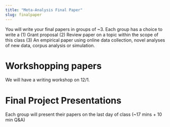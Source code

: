 ```yaml
---
title: "Meta-Analysis Final Paper"
slug: finalpaper
---
```



You will write your final papers in groups of ~3. Each group has a choice to write a (1) Grant proposal (2) Review paper on a topic within the scope of this class (3) An empirical paper using online data collection, novel analyses of new data, corpus analysis or simulation.


# Workshopping papers

We will have a writing workshop on 12/1. 


# Final Project Presentations

Each group will present their papers on the last day of class (~17 mins + 10 min Q&A)



